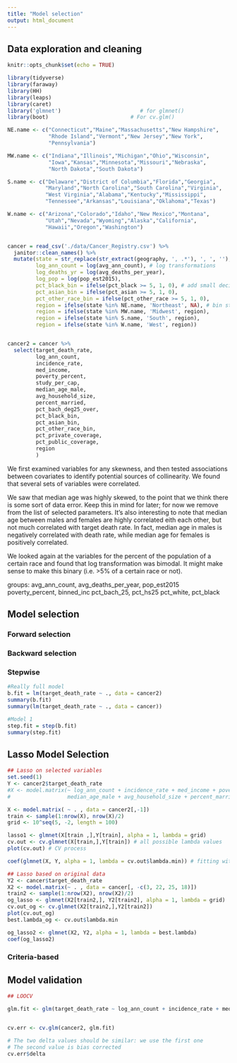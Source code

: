 ```yaml
---
title: "Model selection"
output: html_document
---
```


## Data exploration and cleaning

```r
knitr::opts_chunk$set(echo = TRUE)

library(tidyverse)
library(faraway)
library(HH)
library(leaps)
library(caret)
library('glmnet')                         # for glmnet()
library(boot)                          # For cv.glm()

NE.name <- c("Connecticut","Maine","Massachusetts","New Hampshire",
             "Rhode Island","Vermont","New Jersey","New York",
             "Pennsylvania")

MW.name <- c("Indiana","Illinois","Michigan","Ohio","Wisconsin",
             "Iowa","Kansas","Minnesota","Missouri","Nebraska",
             "North Dakota","South Dakota")

S.name <- c("Delaware","District of Columbia","Florida","Georgia",
            "Maryland","North Carolina","South Carolina","Virginia",
            "West Virginia","Alabama","Kentucky","Mississippi",
            "Tennessee","Arkansas","Louisiana","Oklahoma","Texas")

W.name <- c("Arizona","Colorado","Idaho","New Mexico","Montana",
            "Utah","Nevada","Wyoming","Alaska","California",
            "Hawaii","Oregon","Washington")


cancer = read_csv('./data/Cancer_Registry.csv') %>%
  janitor::clean_names() %>%
  mutate(state = str_replace(str_extract(geography, ', .*'), ', ', ''), # group counties by state
         log_ann_count = log(avg_ann_count), # log transformations
         log_deaths_yr = log(avg_deaths_per_year),
         log_pop = log(pop_est2015),
         pct_black_bin = ifelse(pct_black >= 5, 1, 0), # add small decimal 
         pct_asian_bin = ifelse(pct_asian >= 5, 1, 0),
         pct_other_race_bin = ifelse(pct_other_race >= 5, 1, 0),
         region = ifelse(state %in% NE.name, 'Northeast', NA), # bin states by geographic region
         region = ifelse(state %in% MW.name, 'Midwest', region),
         region = ifelse(state %in% S.name, 'South', region),
         region = ifelse(state %in% W.name, 'West', region))


cancer2 = cancer %>%
  select(target_death_rate,
         log_ann_count,
         incidence_rate,
         med_income,
         poverty_percent,
         study_per_cap,
         median_age_male,
         avg_household_size,
         percent_married,
         pct_bach_deg25_over,
         pct_black_bin,
         pct_asian_bin,
         pct_other_race_bin,
         pct_private_coverage,
         pct_public_coverage,
         region
         )


```


We first examined variables for any skewness, and then tested associations between covariates to identify potential sources of collinearity. We found that several sets of variables were correlated. 

We saw that median age was highly skewed, to the point that we think there is some sort of data error. Keep this in mind for later; for now we remove from the list of selected parameters. It's also interesting to note that median age between males and females are highly correlated eith each other, but not much correlated with target death rate. In fact, median age in males is negatively correlated with death rate, while median age for females is positively correlated.

We looked again at the variables for the percent of the population of a certain race and found that log transformation was bimodal. It might make sense to make this binary (i.e. >5% of a certain race or not).

groups: 
avg_ann_count, avg_deaths_per_year, pop_est2015
poverty_percent, binned_inc
pct_bach_25, pct_hs25
pct_white, pct_black



## Model selection

### Forward selection

### Backward selection

### Stepwise

```r
#Really full model
b.fit = lm(target_death_rate ~ ., data = cancer2)
summary(b.fit)
summary(lm(target_death_rate ~ ., data = cancer))

#Model 1
step.fit = step(b.fit)
summary(step.fit)
```

## Lasso Model Selection
```r
## Lasso on selected variables
set.seed(1)
Y <- cancer2$target_death_rate
#X <- model.matrix(~ log_ann_count + incidence_rate + med_income + poverty_percent + study_per_cap + 
#                  median_age_male + avg_household_size + percent_married + pct_bach_deg25_over + #pct_black_bin + pct_asian_bin + pct_other_race_bin + pct_private_coverage + pct_public_coverage + #state, data = cancer3)

X <- model.matrix( ~ . , data = cancer2[,-1])
train <- sample(1:nrow(X), nrow(X)/2)
grid <- 10^seq(5, -2, length = 100)

lasso1 <- glmnet(X[train ,],Y[train], alpha = 1, lambda = grid)
cv.out <- cv.glmnet(X[train,],Y[train]) # all possible lambda values
plot(cv.out) # CV process

coef(glmnet(X, Y, alpha = 1, lambda = cv.out$lambda.min)) # fitting with chosen lambda

```

```r
## Lasso based on original data
Y2 <- cancer$target_death_rate
X2 <- model.matrix(~ . , data = cancer[, -c(3, 22, 25, 18)])
train2 <- sample(1:nrow(X2), nrow(X2)/2)
og_lasso <- glmnet(X2[train2,], Y2[train2], alpha = 1, lambda = grid)
cv.out_og <- cv.glmnet(X2[train2,],Y2[train2])
plot(cv.out_og)
best.lambda_og <- cv.out$lambda.min

og_lasso2 <- glmnet(X2, Y2, alpha = 1, lambda = best.lambda)
coef(og_lasso2)
```

### Criteria-based







## Model validation

```r
## LOOCV

glm.fit <- glm(target_death_rate ~ log_ann_count + incidence_rate + med_income + median_age_male + percent_married + pct_bach_deg25_over + pct_black_bin + pct_other_race_bin + pct_private_coverage + pct_public_coverage + region, data = cancer2)


cv.err <- cv.glm(cancer2, glm.fit)

# The two delta values should be similar: we use the first one
# The second value is bias corrected
cv.err$delta   
```

